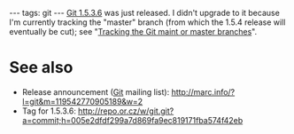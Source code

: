---
tags: git
---
[[Git 1.5.3.6]] was just released. I didn't upgrade to it because I'm currently tracking the "master" branch (from which the 1.5.4 release will eventually be cut); see "[[Tracking the Git maint or master branches]]".

= See also =

* Release announcement ([[Git]] mailing list): http://marc.info/?l=git&m=119542770905189&w=2
* Tag for 1.5.3.6: http://repo.or.cz/w/git.git?a=commit;h=005e2dfdf299a7d869fa9ec819171fba574f42eb
